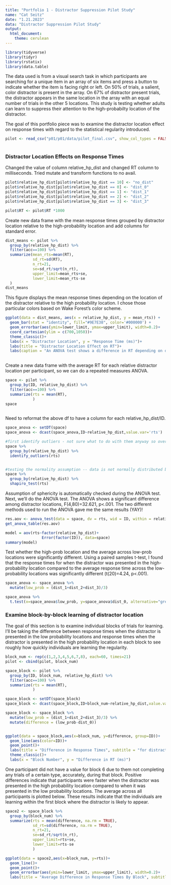 ```yaml
---
title: "Portfolio 1 - Distractor Suppression Pilot Study"
name: "Cat Seitz"
date: "1.21.2023"
data: "Distractor Suppression Pilot Study"
output: 
  html_document: 
    theme: cerulean
---
```



```r
library(tidyverse) 
library(tidyr)
library(rstatix)
library(data.table)
```

The data used is from a visual search task in which participants are searching for a unique item in an array of six items and press a button to indicate whether the item is facing right or left. On 50% of trials, a salient, color distractor is present in the array. On 67% of distractor present trials, the distractor appears in the same location in the array with an equal number of trials in the other 5 locations. This study is testing whether adults can learn to suppress their attention to the high-probabilty location of the distractor. 

The goal of this portfolio piece was to examine the distractor location effect on response times with regard to the statistical regularity introduced. 

```r

pilot <- read_csv("p01/p01/data/pilot_final.csv", show_col_types = FALSE)
  
```


### Distractor Location Effects on Response Times

Changed the value of column relative_hp_dist and changed RT column to milliseconds. Tried mutate and transform functions to no avail. 

```r
pilot$relative_hp_dist[pilot$relative_hp_dist == 10] <- "no_dist"
pilot$relative_hp_dist[pilot$relative_hp_dist == 0] <- "dist_0"
pilot$relative_hp_dist[pilot$relative_hp_dist == 1] <- "dist_1"
pilot$relative_hp_dist[pilot$relative_hp_dist == 2] <- "dist_2"
pilot$relative_hp_dist[pilot$relative_hp_dist == 3] <- "dist_3"

pilot$RT <- pilot$RT *1000
```

Create new data frame with the mean response times grouped by distractor location relative to the high-probability location and add columns for standard error. 

```r

dist_means <- pilot %>%
  group_by(relative_hp_dist) %>%
  filter(acc==100) %>%
  summarize(mean_rts=mean(RT),
            sd_rt=sd(RT),
            n_rt=21,
            se=sd_rt/sqrt(n_rt),
            upper_limit=mean_rts+se,
            lower_limit=mean_rts-se
  )
dist_means

```



This figure displays the mean response times depending on the location of the distractor relative to the high probability location. I chose those particular colors based on Wake Forest's color scheme. 


```r
ggplot(data = dist_means, aes(x = relative_hp_dist, y = mean_rts)) +
  geom_bar(stat = "identity", fill="#9E7E38", color='#000000') +
  geom_errorbar(aes(ymin=lower_limit, ymax=upper_limit), width=0.2)+
  coord_cartesian(ylim = c(700,1050))+
  theme_classic()+
  labs(x = "Distractor Location", y = "Response Time (ms)")+
  labs(title = "Distractor Location Effect on RT")+
  labs(caption = "An ANOVA test shows a difference in RT depending on distractor location, F(4,80)=32.621, p<.001.")
  
```



Create a new data frame with the average RT for each relative distractor location per participant, so we can do a repeated measures ANOVA. 

```r

space <- pilot %>%
  group_by(ID, relative_hp_dist) %>%
  filter(acc==100) %>%
  summarize(rts = mean(RT),
            )
space
  
```

Need to reformat the above df to have a column for each relative_hp_dist/ID.

```r

space_anova <- setDT(space)
space_anova <- dcast(space_anova,ID~relative_hp_dist,value.var='rts')

```

``` r

#first identify outliers - not sure what to do with them anyway so overall just ignore? maybe reason enough to get rid of ppt 11?
space %>%
  group_by(relative_hp_dist) %>%
  identify_outliers(rts)


#testing the normality assumption -- data is not normally distributed because some conditions have a p-value less than .05
space %>%
  group_by(relative_hp_dist) %>%
  shapiro_test(rts)

```

Assumption of sphericity is automatically checked during the ANOVA test. Next, we'll do the ANOVA test. The ANOVA shows a significant difference among distractor locations, F(4,80)=32.621, p<.001. The two different methods used to run the ANOVA gave me the same results (YAY)!


```r

res.aov <- anova_test(data = space, dv = rts, wid = ID, within = relative_hp_dist)
get_anova_table(res.aov)

```

```r

model = aov(rts~factor(relative_hp_dist)+
                Error(factor(ID)), data=space)
summary(model)

```

Test whether the high-prob location and the average across low-prob locations were significantly different. Using a paired samples t-test, I found that the response times for when the distractor was presented in the high-probability location compared to the average response time across the low-probability locations was significantly different (t(20)=4.24, p<.001).

```r

space_anova <- space_anova %>%
  mutate(low_prob = (dist_1+dist_2+dist_3)/3)

```

```r

space_anova %>%
  t.test(x=space_anova$low_prob, y=space_anova$dist_0, alternative="greater", mu=0,paired = TRUE, conf.level = .95)

```


### Examine block-by-block learning of distractor location

The goal of this section is to examine individual blocks of trials for learning. I'll be taking the difference between response times when the distractor is presented in the low probability locations and response times when the distractor is presented in the high probability location in each block to see roughly how quickly individuals are learning the regularity.

```r
block_num <- rep(c(1,2,3,4,5,6,7,8), each=60, times=21)
pilot <- cbind(pilot, block_num)

```

```r
space_block <- pilot %>%
  group_by(ID, block_num, relative_hp_dist) %>%
  filter(acc==100) %>%
  summarize(rts = mean(RT),
            )

```

```r

space_block <- setDT(space_block)
space_block <- dcast(space_block,ID+block_num~relative_hp_dist,value.var='rts')

```

```r

space_block <- space_block %>%
  mutate(low_prob = (dist_1+dist_2+dist_3)/3) %>%
  mutate(difference = (low_prob-dist_0))



```


```r
ggplot(data = space_block,aes(x=block_num, y=difference, group=ID))+
  geom_line(aes(color=ID))+
  geom_point()+
  labs(title = "Difference in Response Times", subtitle = "for distractor presentation at the low-probability locations and high-probability location by block")+
  theme_classic()+
  labs(x = "Block Number", y = "Difference in RT (ms)")

```


One participant did not have a value for block 6 due to them not completing any trials of a certain type, accurately, during that block. Positive differences indicate that participants were faster when the distractor was presented in the high probability location compared to when it was presented in the low probability locations. The average across all participants is plotted below. These results indicate that the individuals are learning within the first block where the distractor is likely to appear. 



```r
space2 <- space_block %>%
  group_by(block_num) %>%
  summarize(rts = mean(difference, na.rm = TRUE),
            sd_rt=sd(difference, na.rm = TRUE),
            n_rt=21,
            se=sd_rt/sqrt(n_rt),
            upper_limit=rts+se,
            lower_limit=rts-se
            )

```

```r
ggplot(data = space2,aes(x=block_num, y=rts))+
  geom_line()+
  geom_point()+
  geom_errorbar(aes(ymin=lower_limit, ymax=upper_limit), width=0.2)+
  labs(title = "Average Difference in Response Times By Block", subtitle = "for distractor presentation at the low-probability locations and high-probability location", x="Block number", y="Difference in RT (ms)")

```
















